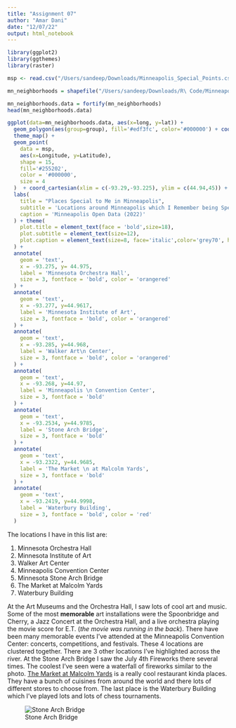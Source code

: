 ```yaml
---
title: "Assignment 07"
author: "Amar Dani"
date: "12/07/22"
output: html_notebook
---
```

```r
library(ggplot2)
library(ggthemes)
library(raster)

msp <- read.csv("/Users/sandeep/Downloads/Minneapolis_Special_Points.csv")
```
```r
mn_neighborhoods = shapefile("/Users/sandeep/Downloads/R\ Code/Minneapolis_Neighborhoods.shp")
```
```r
mn_neighborhoods.data = fortify(mn_neighborhoods)
head(mn_neighborhoods.data)
```
```r
ggplot(data=mn_neighborhoods.data, aes(x=long, y=lat)) +
  geom_polygon(aes(group=group), fill='#edf3fc', color='#000000') + coord_quickmap() +
  theme_map() + 
  geom_point(
    data = msp, 
    aes(x=Longitude, y=Latitude),
    shape = 15,
    fill='#255202',
    color = '#000000',
    size = 4
  )  + coord_cartesian(xlim = c(-93.29,-93.225), ylim = c(44.94,45)) + 
  labs(
    title = "Places Special to Me in Minneapolis",
    subtitle = 'Locations around Minneapolis which I Remember being Special and Unique',
    caption = 'Minneapolis Open Data (2022)'
  ) + theme(
    plot.title = element_text(face = 'bold',size=18),
    plot.subtitle = element_text(size=12),
    plot.caption = element_text(size=8, face='italic',color='grey70', hjust=0),
  ) + 
  annotate(
    geom = 'text',
    x = -93.275, y= 44.975,
    label = 'Minnesota Orchestra Hall', 
    size = 3, fontface = 'bold', color = 'orangered'
  ) + 
  annotate(
    geom = 'text',
    x = -93.277, y=44.9617,
    label = 'Minnesota Institute of Art',
    size = 3, fontface = 'bold', color = 'orangered'
  ) + 
  annotate(
    geom = 'text',
    x = -93.285, y=44.968,
    label = 'Walker Art\n Center',
    size = 3, fontface = 'bold', color = 'orangered'
  ) + 
  annotate(
    geom = 'text',
    x = -93.268, y=44.97,
    label = 'Minneapolis \n Convention Center',
    size = 3, fontface = 'bold'
  ) + 
  annotate(
    geom = 'text',
    x = -93.2534, y=44.9785,
    label = 'Stone Arch Bridge',
    size = 3, fontface = 'bold'
  ) + 
  annotate(
    geom = 'text',
    x = -93.2322, y=44.9685,
    label = 'The Market \n at Malcolm Yards',
    size = 3, fontface = 'bold'
  ) + 
  annotate(
    geom = 'text',
    x = -93.2419, y=44.9998,
    label = 'Waterbury Building',
    size = 3, fontface = 'bold', color = 'red'
  )
```
The locations I have in this list are:

<ol>
  <li> Minnesota Orchestra Hall </li>
  <li> Minnesota Institute of Art </li>
  <li> Walker Art Center </li>
  <li> Minneapolis Convention Center </li>
  <li> Minnesota Stone Arch Bridge </li>
  <li> The Market at Malcolm Yards </li>
  <li> Waterbury Building </li>
</ol>

At the Art Museums and the Orchestra Hall, I saw lots of cool art and music. Some of the most **memorable** art installations were the Spoonbridge and Cherry, a Jazz Concert at the Orchestra Hall, and a live orchestra playing the movie score for E.T. (*the movie was running in the back*). There have been many memorable events I've attended at the Minneapolis Convention Center: concerts, competitions, and festivals. These 4 locations are clustered together. There are 3 other locations I've highlighted across the river. At the Stone Arch Bridge I saw the July 4th Fireworks there several times. The coolest I've seen were a waterfall of fireworks similar to the photo. [The Market at Malcolm Yards](https://malcolmyards.market/) is a really cool restaurant kinda places. They have a bunch of cuisines from around the world and there lots of different stores to choose from. The last place is the Waterbury Building which I've played lots and lots of chess tournaments.

![Stone Arch Bridge](/Users/sandeep/Downloads/R\ Code/stonearch_fireworks.jpg)



  